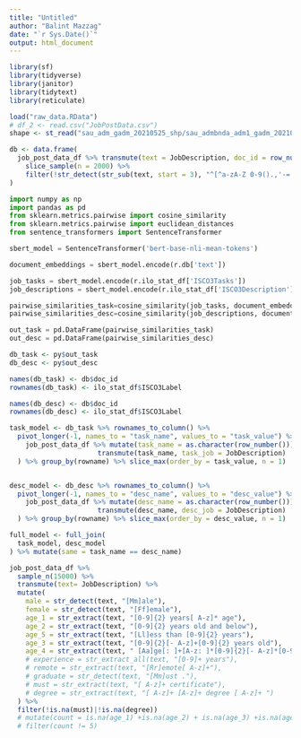 ---
title: "Untitled"
author: "Balint Mazzag"
date: "`r Sys.Date()`"
output: html_document
---


```{r}
library(sf)
library(tidyverse)
library(janitor)
library(tidytext)
library(reticulate)

load("raw_data.RData")
# df_2 <- read.csv("JobPostData.csv")
shape <- st_read("sau_adm_gadm_20210525_shp/sau_admbnda_adm1_gadm_20210525.shp")

```


```{r}

db <- data.frame(
  job_post_data_df %>% transmute(text = JobDescription, doc_id = row_number()) %>% 
    slice_sample(n = 2000) %>%
    filter(!str_detect(str_sub(text, start = 3), "^[^a-zA-Z 0-9().,'-=!?:’%&]"))
)

```



```{python}
import numpy as np
import pandas as pd
from sklearn.metrics.pairwise import cosine_similarity
from sklearn.metrics.pairwise import euclidean_distances
from sentence_transformers import SentenceTransformer

sbert_model = SentenceTransformer('bert-base-nli-mean-tokens')
```


```{python}

document_embeddings = sbert_model.encode(r.db['text'])

job_tasks = sbert_model.encode(r.ilo_stat_df['ISCO3Tasks'])
job_descriptions = sbert_model.encode(r.ilo_stat_df['ISCO3Description'])

pairwise_similarities_task=cosine_similarity(job_tasks, document_embeddings)
pairwise_similarities_desc=cosine_similarity(job_descriptions, document_embeddings)

out_task = pd.DataFrame(pairwise_similarities_task)
out_desc = pd.DataFrame(pairwise_similarities_desc)

```

```{r}

db_task <- py$out_task
db_desc <- py$out_desc

names(db_task) <- db$doc_id
rownames(db_task) <- ilo_stat_df$ISCO3Label

names(db_desc) <- db$doc_id
rownames(db_desc) <- ilo_stat_df$ISCO3Label

task_model <- db_task %>% rownames_to_column() %>% 
  pivot_longer(-1, names_to = "task_name", values_to = "task_value") %>% left_join(
    job_post_data_df %>% mutate(task_name = as.character(row_number())) %>% 
                      transmute(task_name, task_job = JobDescription)
  ) %>% group_by(rowname) %>% slice_max(order_by = task_value, n = 1)


desc_model <- db_desc %>% rownames_to_column() %>% 
  pivot_longer(-1, names_to = "desc_name", values_to = "desc_value") %>% left_join(
    job_post_data_df %>% mutate(desc_name = as.character(row_number())) %>% 
                      transmute(desc_name, desc_job = JobDescription)
  ) %>% group_by(rowname) %>% slice_max(order_by = desc_value, n = 1)

full_model <- full_join(
  task_model, desc_model
) %>% mutate(same = task_name == desc_name)

```

```{r}


job_post_data_df %>% 
  sample_n(15000) %>% 
  transmute(text= JobDescription) %>% 
  mutate(
    male = str_detect(text, "[Mm]ale"),
    female = str_detect(text, "[Ff]emale"),
    age_1 = str_extract(text, "[0-9]{2} years[ A-z]* age"),
    age_2 = str_extract(text, "[0-9]{2} years old and below"),
    age_5 = str_extract(text, "[Ll]ess than [0-9]{2} years"),
    age_3 = str_extract(text, "[0-9]{2}[- A-z]+[0-9]{2} years old"),
    age_4 = str_extract(text, " [Aa]ge[: ]+[A-z: ]*[0-9]{2}[- A-z]*[0-9]{2}"),
    # experience = str_extract_all(text, "[0-9]+ years"),
    # remote = str_extract(text, "[Rr]emote[ A-z]+"),
    # graduate = str_detect(text, "[Mm]ust ."),
    # must = str_extract(text, "[ A-z]+ certificate"),
    # degree = str_extract(text, "[ A-z]+ [A-z]+ degree [ A-z]+ ")
  ) %>% 
  filter(!is.na(must)|!is.na(degree))
  # mutate(count = is.na(age_1) +is.na(age_2) + is.na(age_3) +is.na(age_4) +is.na(age_5)) %>% 
  # filter(count != 5)

```

